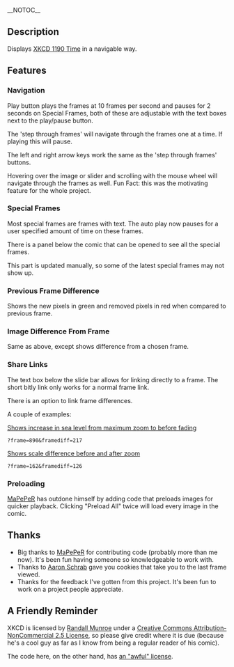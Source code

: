 __NOTOC__

==Description==
Displays [http://www.xkcd.com/1190/ XKCD 1190 Time] in a navigable way.


==Features==
===Navigation===
Play button plays the frames at 10 frames per second and pauses for 2 seconds on Special Frames, both of these are adjustable with the text boxes next to the play/pause button.

The 'step through frames' will navigate through the frames one at a time. If playing this will pause.

The left and right arrow keys work the same as the 'step through frames' buttons.

Hovering over the image or slider and scrolling with the mouse wheel will navigate through the frames as well. Fun Fact: this was the motivating feature for the whole project.

===Special Frames===
Most special frames are frames with text. The auto play now pauses for a user specified amount of time on these frames.

There is a panel below the comic that can be opened to see all the special frames.

This part is updated manually, so some of the latest special frames may not show up.

===Previous Frame Difference===
Shows the new pixels in green and removed pixels in red when compared to previous frame.

===Image Difference From Frame===
Same as above, except shows difference from a chosen frame.

===Share Links===
The text box below the slide bar allows for linking directly to a frame. The short bitly link only works for a normal frame link.

There is an option to link frame differences.

A couple of examples:

[http://geekwagon.net/projects/xkcd1190?frame=890&framediff=217 Shows increase in sea level from maximum zoom to before fading]
 ?frame=890&framediff=217

[http://geekwagon.net/projects/xkcd1190?frame=162&framediff=126 Shows scale difference before and after zoom]
 ?frame=162&framediff=126

===Preloading===
[https://github.com/MaPePeR MaPePeR] has outdone himself by adding code that preloads images for quicker playback. Clicking "Preload All" twice will load every image in the comic.

==Thanks==
* Big thanks to [https://github.com/MaPePeR MaPePeR] for contributing code (probably more than me now). It's been fun having someone so knowledgeable to work with.
* Thanks to [https://github.com/aschrab Aaron Schrab] gave you cookies that take you to the last frame viewed.
* Thanks for the feedback I've gotten from this project. It's been fun to work on a project people appreciate.


==A Friendly Reminder==
XKCD is licensed by [http://www.xkcd.com/about/ Randall Munroe] under a [http://www.xkcd.com/license.html Creative Commons Attribution-NonCommercial 2.5 License], so please give credit where it is due (because he's a cool guy as far as I know from being a regular reader of his comic).

The code here, on the other hand, has [http://geekwagon.net/ufl/license.txt an "awful" license].